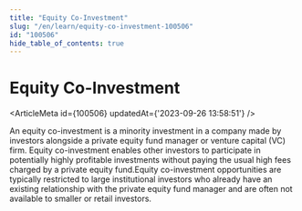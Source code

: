 ```yaml
---
title: "Equity Co-Investment"
slug: "/en/learn/equity-co-investment-100506"
id: "100506"
hide_table_of_contents: true
---
```



# Equity Co-Investment

<ArticleMeta id={100506} updatedAt={'2023-09-26 13:58:51'} />
<div className='border-solid border-b border-t-0 my-4 border-[var(--ifm-color-gray-300)]' />

An equity co-investment is a minority investment in a company made by investors alongside a private equity fund manager or venture capital (VC) firm. Equity co-investment enables other investors to participate in potentially highly profitable investments without paying the usual high fees charged by a private equity fund.Equity co-investment opportunities are typically restricted to large institutional investors who already have an existing relationship with the private equity fund manager and are often not available to smaller or retail investors.
